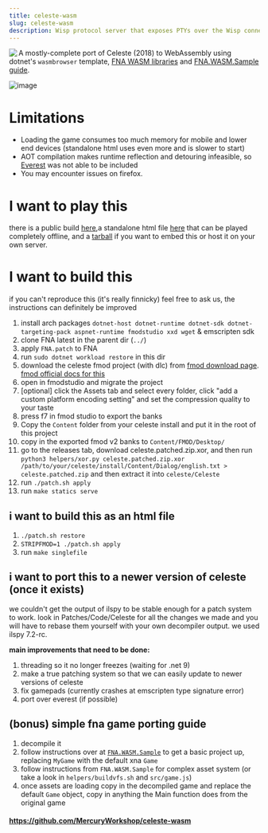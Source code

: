 ```yaml
---
title: celeste-wasm
slug: celeste-wasm
description: Wisp protocol server that exposes PTYs over the Wisp connection.
---
```



<img src="https://github.com/MercuryWorkshop/celeste-wasm/raw/master/public/assets/app.ico" align="left"/>


A mostly-complete port of Celeste (2018) to WebAssembly using dotnet's `wasmbrowser` template, [FNA WASM libraries](https://github.com/RedMike/FNA-WASM-Build) and [FNA.WASM.Sample guide](https://github.com/RedMike/FNA.WASM.Sample/wiki/Manually-setting-up-FNA-Project-for-WASM).

![image](https://github.com/MercuryWorkshop/celeste-wasm/assets/45221816/76846fff-bf21-41c1-b275-28867f15a64c)

# Limitations
- Loading the game consumes too much memory for mobile and lower end devices (standalone html uses even more and is slower to start)
- AOT compilation makes runtime reflection and detouring infeasible, so [Everest](https://github.com/EverestAPI/Everest) was not able to be included
- You may encounter issues on firefox.

# I want to play this
there is a public build [here](https://celeste.r58playz.dev),a standalone html file [here](https://github.com/MercuryWorkshop/celeste-wasm/releases/download/latest/celeste.html) that can be played completely offline, and a [tarball](https://github.com/MercuryWorkshop/celeste-wasm/releases/download/latest/celeste.tar.zst) if you want to embed this or host it on your own server.

# I want to build this
if you can't reproduce this (it's really finnicky) feel free to ask us, the instructions can definitely be improved

1. install arch packages `dotnet-host dotnet-runtime dotnet-sdk dotnet-targeting-pack aspnet-runtime fmodstudio xxd wget` & emscripten sdk
2. clone FNA latest in the parent dir (`../`)
3. apply `FNA.patch` to FNA
4. run `sudo dotnet workload restore` in this dir
5. download the celeste fmod project (with dlc) from [fmod download page](https://www.fmod.com/download). [fmod official docs for this](https://www.fmod.com/docs/2.03/studio/appendix-a-celeste.html)
6. open in fmodstudio and migrate the project
7. [optional] click the Assets tab and select every folder, click "add a custom platform encoding setting" and set the compression quality to your taste
8. press f7 in fmod studio to export the banks
8. Copy the `Content` folder from your celeste install and put it in the root of this project
9. copy in the exported fmod v2 banks to `Content/FMOD/Desktop/`
11. go to the releases tab, download celeste.patched.zip.xor, and then run `python3 helpers/xor.py celeste.patched.zip.xor /path/to/your/celeste/install/Content/Dialog/english.txt > celeste.patched.zip` and then extract it into `celeste/Celeste`
12. run `./patch.sh apply`
13. run `make statics serve`

## i want to build this as an html file
1. `./patch.sh restore`
2. `STRIPFMOD=1 ./patch.sh apply`
1. run `make singlefile`

## i want to port this to a newer version of celeste (once it exists)
we couldn't get the output of ilspy to be stable enough for a patch system to work. look in Patches/Code/Celeste for all the changes we made and you will have to rebase them yourself with your own decompiler output. we used ilspy 7.2-rc.


**main improvements that need to be done:**
1. threading so it no longer freezes (waiting for .net 9)
2. make a true patching system so that we can easily update to newer versions of celeste
3. fix gamepads (currently crashes at emscripten type signature error)
4. port over everest (if possible)

## (bonus) simple fna game porting guide
1. decompile it
2. follow instructions over at [`FNA.WASM.Sample`](https://github.com/RedMike/FNA.WASM.Sample/wiki/Manually-setting-up-FNA-Project-for-WASM#set-up-wasm-project) to get a basic project up, replacing `MyGame` with the default xna `Game`
3. follow instructions from `FNA.WASM.Sample` for complex asset system (or take a look in `helpers/buildvfs.sh` and `src/game.js`)
4. once assets are loading copy in the decompiled game and replace the default `Game` object, copy in anything the Main function does from the original game


#### https://github.com/MercuryWorkshop/celeste-wasm